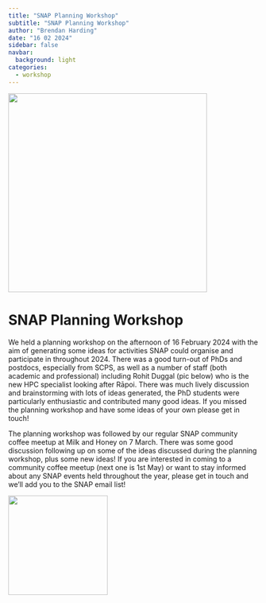 ```yaml
---
title: "SNAP Planning Workshop"
subtitle: "SNAP Planning Workshop"
author: "Brendan Harding"
date: "16 02 2024"
sidebar: false
navbar:
  background: light
categories:
  - workshop
---
```

<style>
.quarto-title-block .quarto-title-banner {
  background-image: url(../../images/small_logo.png);
  border-bottom: solid 10px #FFFFFF;
  margin-top: -40px;
  color: white;
}
</style>

![](PadletScreenshot.png){height=400 fig-align="center"}

<h1>SNAP Planning Workshop</h1>

We held a planning workshop on the afternoon of 16 February 2024 with the aim of generating some ideas for activities SNAP could organise and participate in throughout 2024.
There was a good turn-out of PhDs and postdocs, especially from SCPS, as well as a number of staff (both academic and professional) including Rohit Duggal (pic below) who is the new HPC specialist looking after Rāpoi.
There was much lively discussion and brainstorming with lots of ideas generated, the PhD students were particularly enthusiastic and contributed many good ideas.
If you missed the planning workshop and have some ideas of your own please get in touch!

The planning workshop was followed by our regular SNAP community coffee meetup at Milk and Honey on 7 March.
There was some good discussion following up on some of the ideas discussed during the planning workshop, plus some new ideas!
If you are interested in coming to a community coffee meetup (next one is 1st May) or want to stay informed about any SNAP events held throughout the year, please get in touch and we'll add you to the SNAP email list!
 
[![](RohitDuggalProfile.jpg){height=200 fig-align="center"}](https://vuw-research-computing.github.io/raapoi-docs/support/)

